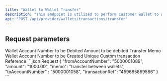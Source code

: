 ```yaml
---
title: "Wallet to Wallet Transfer"
description: "This endpoint is utilized to perform Customer wallet to wallet transfer."
api: "POST /api/provider/wallets/transactions/transfer"
---
```


## Request parameters

<ParamField body="fromAccountNumber" type="number" required>
  Wallet Account Number to be Debited 
</ParamField>

<ParamField body="amount" type="number" required>
  Amount to be debited
</ParamField>

<ParamField body="memo" type="string" required>
  Transfer Memo
</ParamField>

<ParamField body="toAccountNumber" type="number" required>
  Wallet Account Number to be Created
</ParamField>

<ParamField body="transactionRef" type="number" required>
  Unique Custom transaction Reference
</ParamField>

<RequestExample>
```json Request
{
    "fromAccountNumber": "5000001089",
    "amount": "1000.00",
    "memo": "transfer between wallets",
    "toAccountNumber" : "5000001058",
    "transactionRef": "459685869586"
}
```
</RequestExample>
